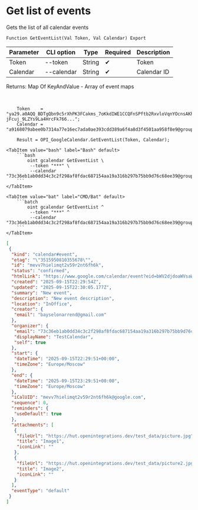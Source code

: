 ﻿---
sidebar_position: 2
description: Get list of events and other functions to work with Google Calendar in the Open Integration Package, a free open-source integration library for 1C:Enterprise 8, OneScript and CLI
keywords: [1C, 1С, 1С:Enterprise, 1С:Enterprise 8.3, API, Integration, Services, Exchange, OneScript, CLI, Google Calendar]
---


# Get list of events
 Gets the list of all calendar events



`Function GetEventList(Val Token, Val Calendar) Export`

  | Parameter | CLI option | Type | Required | Description |
  |-|-|-|-|-|
  | Token | --token | String | &#x2714; | Token |
  | Calendar | --calendar | String | &#x2714; | Calendar ID |

  
  Returns:  Map Of KeyAndValue - Array of event maps

<br/>



```bsl title="1C:Enterprise/OneScript code example"
    Token    = "ya29.a0AQQ_BDTgQbn9c5rXhPK3FCakms_7oKkdIWE1CCQFnSPftb2RxvloVqnYOcnsAKhXrD0Gq8Tz2Kgn5IBXG5E25uksZfvvTtXob-jFcuj_9LZYs9La4HrcFk766...";
    Calendar = "a9168079abee0b7314a77e16ec7ada0ae393cdd389a6f4a8d3f4501aa958f8e9@group.calendar.google.com";

    Result = OPI_GoogleCalendar.GetEventList(Token, Calendar);
```
 

 <Tabs>
  
    <TabItem value="bash" label="Bash" default>
        ```bash
            oint gcalendar GetEventList \
             --token "***" \
             --calendar "73c36eb1ab0dd34c3c2f298af8fdac687154aa19a316b297b75bb9d76c68ee39@group.calendar.google.com"
        ```
    </TabItem>
  
    <TabItem value="bat" label="CMD/Bat" default>
        ```batch
            oint gcalendar GetEventList ^
             --token "***" ^
             --calendar "73c36eb1ab0dd34c3c2f298af8fdac687154aa19a316b297b75bb9d76c68ee39@group.calendar.google.com"
        ```
    </TabItem>
</Tabs>


```json title="Result"
[
 {
  "kind": "calendar#event",
  "etag": "\"3515950810355678\"",
  "id": "mevv7hielimqt2v59r2nt6fh6k",
  "status": "confirmed",
  "htmlLink": "https://www.google.com/calendar/event?eid=bWV2djdoaWVsaW1xdDJ2NTlyMm50NmZoNmsgNzNjMzZlYjFhYjBkZDM0YzNjMmYyOThhZjhmZGFjNjg3MTU0YWExOWEzMTZiMjk3Yjc1YmI5ZDc2YzY4ZWUzOUBn",
  "created": "2025-09-15T22:29:54Z",
  "updated": "2025-09-15T22:30:05.177Z",
  "summary": "New event",
  "description": "New event description",
  "location": "InOffice",
  "creator": {
   "email": "bayselonarrend@gmail.com"
  },
  "organizer": {
   "email": "73c36eb1ab0dd34c3c2f298af8fdac687154aa19a316b297b75bb9d76c68ee39@group.calendar.google.com",
   "displayName": "TestCalendar",
   "self": true
  },
  "start": {
   "dateTime": "2025-09-15T22:29:51+00:00",
   "timeZone": "Europe/Moscow"
  },
  "end": {
   "dateTime": "2025-09-15T23:29:51+00:00",
   "timeZone": "Europe/Moscow"
  },
  "iCalUID": "mevv7hielimqt2v59r2nt6fh6k@google.com",
  "sequence": 0,
  "reminders": {
   "useDefault": true
  },
  "attachments": [
   {
    "fileUrl": "https://hut.openintegrations.dev/test_data/picture.jpg",
    "title": "Image1",
    "iconLink": ""
   },
   {
    "fileUrl": "https://hut.openintegrations.dev/test_data/picture2.jpg",
    "title": "Image2",
    "iconLink": ""
   }
  ],
  "eventType": "default"
 }
]
```
